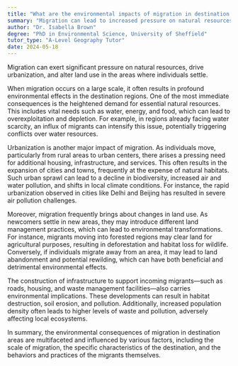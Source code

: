 ```yaml
---
title: "What are the environmental impacts of migration in destination areas?"
summary: "Migration can lead to increased pressure on natural resources, urbanisation, and changes in land use in destination areas."
author: "Dr. Isabella Brown"
degree: "PhD in Environmental Science, University of Sheffield"
tutor_type: "A-Level Geography Tutor"
date: 2024-05-18
---
```


Migration can exert significant pressure on natural resources, drive urbanization, and alter land use in the areas where individuals settle.

When migration occurs on a large scale, it often results in profound environmental effects in the destination regions. One of the most immediate consequences is the heightened demand for essential natural resources. This includes vital needs such as water, energy, and food, which can lead to overexploitation and depletion. For example, in regions already facing water scarcity, an influx of migrants can intensify this issue, potentially triggering conflicts over water resources.

Urbanization is another major impact of migration. As individuals move, particularly from rural areas to urban centers, there arises a pressing need for additional housing, infrastructure, and services. This often results in the expansion of cities and towns, frequently at the expense of natural habitats. Such urban sprawl can lead to a decline in biodiversity, increased air and water pollution, and shifts in local climate conditions. For instance, the rapid urbanization observed in cities like Delhi and Beijing has resulted in severe air pollution challenges.

Moreover, migration frequently brings about changes in land use. As newcomers settle in new areas, they may introduce different land management practices, which can lead to environmental transformations. For instance, migrants moving into forested regions may clear land for agricultural purposes, resulting in deforestation and habitat loss for wildlife. Conversely, if individuals migrate away from an area, it may lead to land abandonment and potential rewilding, which can have both beneficial and detrimental environmental effects.

The construction of infrastructure to support incoming migrants—such as roads, housing, and waste management facilities—also carries environmental implications. These developments can result in habitat destruction, soil erosion, and pollution. Additionally, increased population density often leads to higher levels of waste and pollution, adversely affecting local ecosystems.

In summary, the environmental consequences of migration in destination areas are multifaceted and influenced by various factors, including the scale of migration, the specific characteristics of the destination, and the behaviors and practices of the migrants themselves.
    